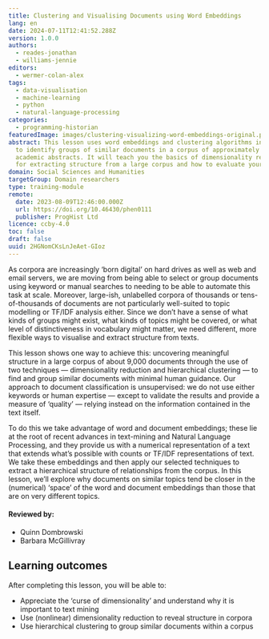 ```yaml
---
title: Clustering and Visualising Documents using Word Embeddings
lang: en
date: 2024-07-11T12:41:52.288Z
version: 1.0.0
authors:
  - reades-jonathan
  - williams-jennie
editors:
  - wermer-colan-alex
tags:
  - data-visualisation
  - machine-learning
  - python
  - natural-language-processing
categories:
  - programming-historian
featuredImage: images/clustering-visualizing-word-embeddings-original.png
abstract: This lesson uses word embeddings and clustering algorithms in Python
  to identify groups of similar documents in a corpus of approximately 9,000
  academic abstracts. It will teach you the basics of dimensionality reduction
  for extracting structure from a large corpus and how to evaluate your results.
domain: Social Sciences and Humanities
targetGroup: Domain researchers
type: training-module
remote:
  date: 2023-08-09T12:46:00.000Z
  url: https://doi.org/10.46430/phen0111
  publisher: ProgHist Ltd
licence: ccby-4.0
toc: false
draft: false
uuid: 2HGNomCKsLnJeAet-GIoz
---
```

As corpora are increasingly ‘born digital’ on hard drives as well as web and email servers, we are moving from being able to select or group documents using keyword or manual searches to needing to be able to automate this task at scale. Moreover, large-ish, unlabelled corpora of thousands or tens-of-thousands of documents are not particularly well-suited to topic modelling or TF/IDF analysis either. Since we don’t have a sense of what kinds of groups might exist, what kinds of topics might be covered, or what level of distinctiveness in vocabulary might matter, we need different, more flexible ways to visualise and extract structure from texts.

This lesson shows one way to achieve this: uncovering meaningful structure in a large corpus of about 9,000 documents through the use of two techniques — dimensionality reduction and hierarchical clustering — to find and group similar documents with minimal human guidance. Our approach to document classification is unsupervised: we do not use either keywords or human expertise — except to validate the results and provide a measure of ‘quality’ — relying instead on the information contained in the text itself.

To do this we take advantage of word and document embeddings; these lie at the root of recent advances in text-mining and Natural Language Processing, and they provide us with a numerical representation of a text that extends what’s possible with counts or TF/IDF representations of text. We take these embeddings and then apply our selected techniques to extract a hierarchical structure of relationships from the corpus. In this lesson, we’ll explore why documents on similar topics tend be closer in the (numerical) ‘space’ of the word and document embeddings than those that are on very different topics.

#### Reviewed by:
- Quinn Dombrowski
- Barbara McGillivray

## Learning outcomes
After completing this lesson, you will be able to:
- Appreciate the ‘curse of dimensionality’ and understand why it is important to text mining
- Use (nonlinear) dimensionality reduction to reveal structure in corpora
- Use hierarchical clustering to group similar documents within a corpus

<ExternalResource title="Interested in learning more?" subtitle="Check out this lesson on Programming Historian's website" url="https://doi.org/10.46430/phen0111" />
